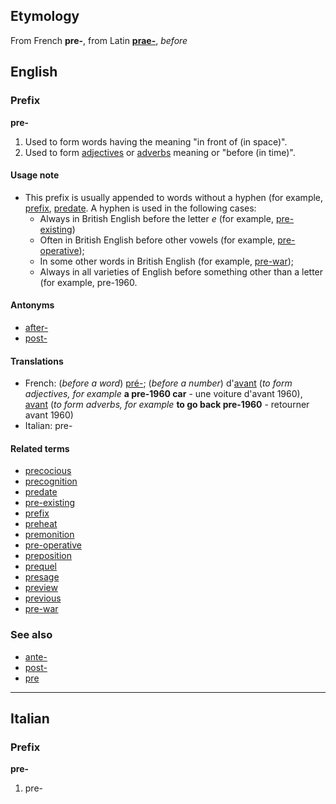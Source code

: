 ==Etymology==
From French '''pre-''', from Latin '''[[prae-]]''', ''before''

==English==
===Prefix===
'''pre-'''

#Used to form words having the meaning "in front of (in space)".
#Used to form [[adjective]]s or [[adverb]]s meaning  or "before (in time)".

====Usage note====
*This prefix is usually appended to words without a hyphen (for example, [[prefix]], [[predate]].  A hyphen is used in the following cases:
**Always in British English before the letter ''e'' (for example, [[pre-existing]])
**Often in British English before other vowels (for example, [[pre-operative]]);
**In some other words in British English (for example, [[pre-war]]);
**Always in all varieties of English before something other than a letter (for example, pre-1960.

====Antonyms====
*[[after-]]
*[[post-]]

====Translations====
*French: (''before a word'') [[pré-]]; (''before a number'') d'[[avant]] (''to form adjectives, for example'' '''a pre-1960 car''' - une voiture d'avant 1960), [[avant]] (''to form adverbs, for example'' '''to go back pre-1960''' - retourner avant 1960)
*Italian: pre-

====Related terms====
*[[precocious]]
*[[precognition]]
*[[predate]]
*[[pre-existing]]
*[[prefix]]
*[[preheat]]
*[[premonition]]
*[[pre-operative]]
*[[preposition]]
*[[prequel]]
*[[presage]]
*[[preview]]
*[[previous]]
*[[pre-war]]

===See also===
*[[ante-]]
*[[post-]]
*[[pre]]<!--as a word in its own right-->

----
==Italian==
===Prefix===
'''pre-'''

#pre-